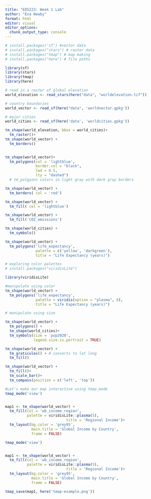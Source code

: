 ```yaml
---
title: "EDS223: Week 1 Lab"
author: "Eva Newby"
format: html
editor: visual
editor_options: 
  chunk_output_type: console
---
```


```r
# install.packages('sf') #vector data
# install.packages("stars") # raster data
# install.packages("tmap") # map making
# install.packages("here") # file paths
```

```r
library(sf)
library(stars)
library(tmap)
library(here)
```

```r
# read in a raster of global elevation
world_elevation <- read_stars(here("data", "worldelevation.tif"))

# country boundaries
world_vector <- read_sf(here("data", 'worldvector.gpkg'))

# major cities
world_cities <- read_sf(here('data', 'worldcities.gpkg'))
```

```r

tm_shape(world_elevation, bbox = world_cities)+
  tm_raster()+
tm_shape(world_vector) + 
  tm_borders() 
  
```

```r
tm_shape(world_vector)+
  tm_polygons(col = 'lightblue',
              border.col = "black",
              lwd = 0.5,
              lty = "dashed") 
  # tm_polgyons colors in light gray with dark gray borders

```

```r
tm_shape(world_vector) +
  tm_borders( col = 'red')
```

```r
tm_shape(world_vector) +
  tm_fill( col = 'lightblue')
```

```r
tm_shape(world_vector) +
  tm_fill('CO2_emissions')
```

```r
tm_shape(world_cities) +
  tm_symbols()
```

```r
tm_shape(world_vector) +
  tm_polygons('life_expectancy',
              palette = c('yellow', 'darkgreen'),
              title = "Life Expectancy (years)")
```

```r
# exploring color palettes 
# install.packages("viridisLite")
```

```r
library(viridisLite)
```

```r
#manipulate using color
tm_shape(world_vector) +
  tm_polygons('life_expectancy',
              palette = viridis(option = "plasma", 8),
              title = "Life Expectancy (years)")
```

```r
# manipulate using size

tm_shape(world_vector) +
  tm_polygons() +
  tm_shape(world_cities)+
  tm_symbols(size = 'pop2020',
             legend.size.is.portrait = TRUE)

```

```r
tm_shape(world_vector) +
  tm_graticules() + # converts to lat long 
  tm_fill() 
```

```r
tm_shape(world_vector) +
  tm_fill()+
  tm_scale_bar()+
  tm_compass(position = c('left', 'top'))
```

```r
#Let's make our map interactive using tmap_mode
tmap_mode('view')


map1 <- tm_shape(world_vector) +
  tm_fill(col = 'wb_income_region',
          palette = viridisLite::plasma(5),
                            title = 'Regional Income')+
  tm_layout(bg.color = 'grey95',
            main.title = 'Global Income by Country',
            frame = FALSE)
```

```r
tmap_mode('view')


map1 <- tm_shape(world_vector) +
  tm_fill(col = 'wb_income_region',
          palette = viridisLite::plasma(5),
                            title = 'Regional Income')+
  tm_layout(bg.color = 'grey95',
            main.title = 'Global Income by Country',
            frame = FALSE)

tmap_save(map1, here('tmap-example.png'))
```
